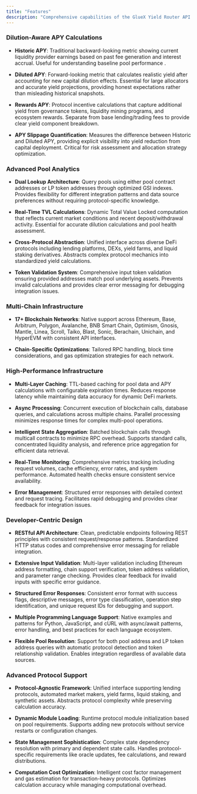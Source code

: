 ```yaml
---
title: "Features"
description: "Comprehensive capabilities of the GlueX Yield Router API for dilution-aware DeFi yield optimization"
---
```


### Dilution-Aware APY Calculations

- **Historic APY**: Traditional backward-looking metric showing current liquidity provider earnings based on past fee generation and interest accrual. Useful for understanding baseline pool performance .

- **Diluted APY**: Forward-looking metric that calculates realistic yield after accounting for new capital dilution effects. Essential for large allocators and accurate yield projections, providing honest expectations rather than misleading historical snapshots.

- **Rewards APY**: Protocol incentive calculations that capture additional yield from governance tokens, liquidity mining programs, and ecosystem rewards. Separate from base lending/trading fees to provide clear yield component breakdown.

- **APY Slippage Quantification**: Measures the difference between Historic and Diluted APY, providing explicit visibility into yield reduction from capital deployment. Critical for risk assessment and allocation strategy optimization.

### Advanced Pool Analytics

- **Dual Lookup Architecture**: Query pools using either pool contract addresses or LP token addresses through optimized GSI indexes. Provides flexibility for different integration patterns and data source preferences without requiring protocol-specific knowledge.

- **Real-Time TVL Calculations**: Dynamic Total Value Locked computation that reflects current market conditions and recent deposit/withdrawal activity. Essential for accurate dilution calculations and pool health assessment.

- **Cross-Protocol Abstraction**: Unified interface across diverse DeFi protocols including lending platforms, DEXs, yield farms, and liquid staking derivatives. Abstracts complex protocol mechanics into standardized yield calculations.

- **Token Validation System**: Comprehensive input token validation ensuring provided addresses match pool underlying assets. Prevents invalid calculations and provides clear error messaging for debugging integration issues.

### Multi-Chain Infrastructure

- **17+ Blockchain Networks**: Native support across Ethereum, Base, Arbitrum, Polygon, Avalanche, BNB Smart Chain, Optimism, Gnosis, Mantle, Linea, Scroll, Taiko, Blast, Sonic, Berachain, Unichain, and HyperEVM with consistent API interfaces.

- **Chain-Specific Optimizations**: Tailored RPC handling, block time considerations, and gas optimization strategies for each network.

### High-Performance Infrastructure

- **Multi-Layer Caching**: TTL-based caching for pool data and APY calculations with configurable expiration times. Reduces response latency while maintaining data accuracy for dynamic DeFi markets.

- **Async Processing**: Concurrent execution of blockchain calls, database queries, and calculations across multiple chains. Parallel processing minimizes response times for complex multi-pool operations.

- **Intelligent State Aggregation**: Batched blockchain calls through multicall contracts to minimize RPC overhead. Supports standard calls, concentrated liquidity analysis, and reference price aggregation for efficient data retrieval.

- **Real-Time Monitoring**: Comprehensive metrics tracking including request volumes, cache efficiency, error rates, and system performance. Automated health checks ensure consistent service availability.

- **Error Management**: Structured error responses with detailed context and request tracing. Facilitates rapid debugging and provides clear feedback for integration issues.

### Developer-Centric Design

- **RESTful API Architecture**: Clean, predictable endpoints following REST principles with consistent request/response patterns. Standardized HTTP status codes and comprehensive error messaging for reliable integration.

- **Extensive Input Validation**: Multi-layer validation including Ethereum address formatting, chain support verification, token address validation, and parameter range checking. Provides clear feedback for invalid inputs with specific error guidance.

- **Structured Error Responses**: Consistent error format with success flags, descriptive messages, error type classification, operation step identification, and unique request IDs for debugging and support.

- **Multiple Programming Language Support**: Native examples and patterns for Python, JavaScript, and cURL with async/await patterns, error handling, and best practices for each language ecosystem.

- **Flexible Pool Resolution**: Support for both pool address and LP token address queries with automatic protocol detection and token relationship validation. Enables integration regardless of available data sources.

### Advanced Protocol Support

- **Protocol-Agnostic Framework**: Unified interface supporting lending protocols, automated market makers, yield farms, liquid staking, and synthetic assets. Abstracts protocol complexity while preserving calculation accuracy.

- **Dynamic Module Loading**: Runtime protocol module initialization based on pool requirements. Supports adding new protocols without service restarts or configuration changes.

- **State Management Sophistication**: Complex state dependency resolution with primary and dependent state calls. Handles protocol-specific requirements like oracle updates, fee calculations, and reward distributions.

- **Computation Cost Optimization**: Intelligent cost factor management and gas estimation for transaction-heavy protocols. Optimizes calculation accuracy while managing computational overhead.
